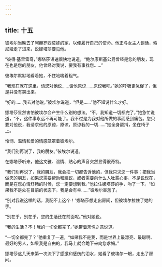```yaml
---
---
---
```

title: 十五
---



彼埃尔当晚去了阿赫罗西莫娃的家，以便履行自己的使命。他正与女主人谈话，索尼娅走了进来，说娜塔莎要见他。

“彼得·基里雷奇，”娜塔莎语速很快地说道，“鲍尔康斯基公爵曾经是您的朋友，现在也是您的朋友，他曾经对我说，要我有事找您……”

彼埃尔默默地看着她，不住地喘着粗气。

“我现在就在这里，请您对他说……请他原谅……原谅我吧。”她的呼吸更急促了，但是并没有哭出来。

“好的……我去对他说，”彼埃尔说道，“但是……”他不知说什么才好。

娜塔莎显然害怕彼埃尔会产生什么别的想法。“不，我知道一切都完了，”她急忙说道，“不，这件事永远不再可能了。我不过是为我对他所做的事而感到痛苦。您只要对他说，我请求他的原谅，原谅，原谅我的一切……”她全身颤抖，坐在椅子上。

怜悯、温情和爱的情感笼罩着彼埃尔。

“我们别再说了，我的朋友。”彼埃尔说道。

在娜塔莎听来，他这文雅、温情、贴心的声音突然显得很奇特。

“我们别再说了，我的朋友，我会把一切都告诉他的，但我只求您一件事：把我当做您的朋友，如果您需要帮助和建议，或者需要向什么人吐露心事，不是说现在，而是在您心情舒畅的时候，您一定要想到我。”他拉住娜塔莎的手，吻了一下。“如果我不是处在目前的状态下，我是会有幸……”彼埃尔害羞了。

“别对我说这样的话，我配不上这个！”娜塔莎想走出房间，但彼埃尔拉住了她的手。

“别在乎，别在乎，您的生活还在前面呢。”他对她说。

“我的生活？不！我的一切全都完了。”她带着羞愧之意说道。

“一切全都完了？”他重复了一遍，“如果我不是我，而是世界上最漂亮、最聪明、最好的男人，如果我是自由的，我马上就会跪下来向您求婚。”

娜塔莎这几天来第一次流下了感激和感伤的泪水，她看了彼埃尔一眼，走出了房间。